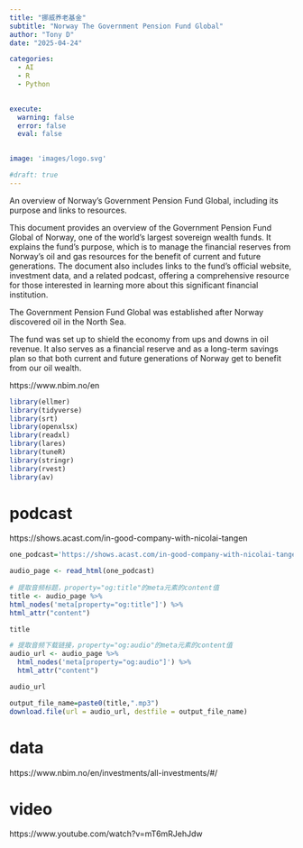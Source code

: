 ```yaml
---
title: "挪威养老基金"
subtitle: "Norway The Government Pension Fund Global"
author: "Tony D"
date: "2025-04-24"

categories: 
  - AI
  - R
  - Python

  
execute:
  warning: false
  error: false
  eval: false
  

image: 'images/logo.svg'

#draft: true
---
```


An overview of Norway's Government Pension Fund Global, including its purpose and links to resources.

This document provides an overview of the Government Pension Fund Global of Norway, one of the world's largest sovereign wealth funds. It explains the fund's purpose, which is to manage the financial reserves from Norway's oil and gas resources for the benefit of current and future generations. The document also includes links to the fund's official website, investment data, and a related podcast, offering a comprehensive resource for those interested in learning more about this significant financial institution.

The Government Pension Fund Global was established after Norway discovered oil in the North Sea. 

The fund was set up to shield the economy from ups and downs in oil revenue. It also serves as a financial reserve and as a long-term savings plan so that both current and future generations of Norway get to benefit from our oil wealth.


https://www.nbim.no/en



```r
library(ellmer)
library(tidyverse)
library(srt)
library(openxlsx)
library(readxl)
library(lares)
library(tuneR)
library(stringr)
library(rvest)
library(av)
```

# podcast


https://shows.acast.com/in-good-company-with-nicolai-tangen


```r
one_podcast='https://shows.acast.com/in-good-company-with-nicolai-tangen/episodes/highlights-debra-crew-ceo-of-diageo'

audio_page <- read_html(one_podcast)
    
# 提取音频标题，property="og:title"的meta元素的content值
title <- audio_page %>%
html_nodes('meta[property="og:title"]') %>%
html_attr("content")

title  

# 提取音频下载链接，property="og:audio"的meta元素的content值
audio_url <- audio_page %>%
  html_nodes('meta[property="og:audio"]') %>%
  html_attr("content")

audio_url
```

```r
output_file_name=paste0(title,".mp3")
download.file(url = audio_url, destfile = output_file_name)
```


# data


https://www.nbim.no/en/investments/all-investments/#/


# video

https://www.youtube.com/watch?v=mT6mRJehJdw



